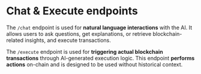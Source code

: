 # Chat & Execute endpoints

The `/chat` endpoint is used for **natural language interactions** with the AI. It allows users to ask questions, get explanations, or retrieve blockchain-related insights, and execute transactions.

The `/execute` endpoint is used for **triggering actual blockchain transactions** through AI-generated execution logic. This endpoint **performs actions** on-chain and is designed to be used without historical context. 
